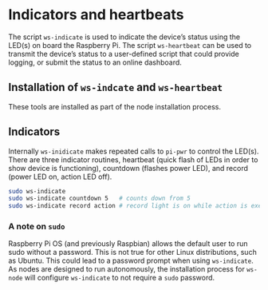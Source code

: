 # Indicators and heartbeats

The script `ws-indicate` is used to indicate the device's status using the LED(s) on board the Raspberry Pi. The script `ws-heartbeat` can be used to transmit the device's status to a user-defined script that could provide logging, or submit the status to an online dashboard.

## Installation of `ws-indcate` and `ws-heartbeat`

These tools are installed as part of the node installation process.

## Indicators

Internally `ws-inidicate` makes repeated calls to `pi-pwr` to control the LED(s). There are three indicator routines, heartbeat (quick flash of LEDs in order to show device is functioning), countdown (flashes power LED), and record (power LED on, action LED off).

````bash
sudo ws-indicate
sudo ws-indicate countdown 5   # counts down from 5
sudo ws-indicate record action # record light is on while action is executed
````

### A note on `sudo`

Raspberry Pi OS (and previously Raspbian) allows the default user to run sudo without a password. This is not true for other Linux distributions, such as Ubuntu. This could lead to a password prompt when using `ws-indicate`. As nodes are designed to run autonomously, the installation process for `ws-node` will configure `ws-indicate` to not require a `sudo` password.
